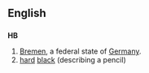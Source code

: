 ==English==
==={{abbreviation}}===
'''HB'''
# [[Bremen]], a federal state of [[Germany]].
# [[hard]] [[black]] (describing a pencil)